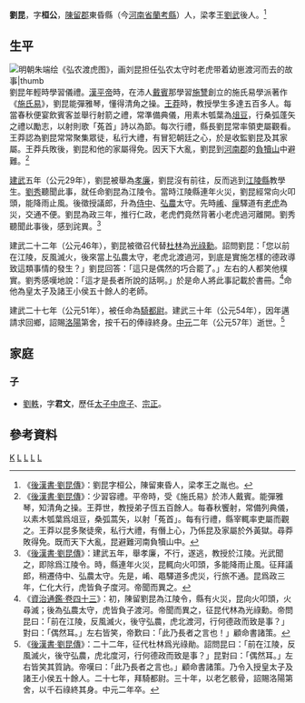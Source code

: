 '''劉昆'''{{BD|前1世紀||57年||catIdx=L}}，字'''桓公'''，[[陳留郡|陳留郡]]東昏縣（今[[河南省|河南省]][[蘭考縣|蘭考縣]]）人，梁孝王[[劉武_(梁王)|劉武]]後人。<ref>《[[:s:後漢書/卷79上|後漢書·劉昆傳]]》：劉昆字桓公，陳留東昏人，梁孝王之胤也。</ref>

==生平==
[[File:明_朱端_弘农渡虎图.jpg|[[明朝]][[朱端|朱端]]绘《弘农渡虎图》，画刘昆担任弘农太守时老虎带着幼崽渡河而去的故事|thumb]]
劉昆年輕時學習儀禮。[[漢平帝|漢平帝]]時，在沛人[[戴賓|戴賓]]那學習[[施讐|施讐]]創立的施氏易學派著作《[[施氏易|施氏易]]》，劉昆能彈雅琴，懂得清角之操。[[王莽|王莽]]時，教授學生多達五百多人。每當春秋便宴飲賓客並舉行射箭之禮，常準備典儀，用素木瓠葉為[[俎豆|俎豆]]，行桑弧蓬矢之禮以勵志，以射則歌「菟首」詩以為節。每次行禮，縣長劉昆常率領吏屬觀看。王莽認為劉昆常常聚集眾徒，私行大禮，有冒犯朝廷之心，於是收監劉昆及其家屬。王莽兵敗後，劉昆和他的家屬得免。因天下大亂，劉昆到[[河南郡|河南郡]]的[[負犢山|負犢山]]中避難。<ref>《[[:s:後漢書/卷79上|後漢書·劉昆傳]]》：少習容禮。平帝時，受《施氏易》於沛人戴賓。能彈雅琴，知清角之操。王莽世，教授弟子恆五百餘人。每春秋饗射，常備列典儀，以素木瓠葉爲俎豆，桑弧蒿矢，以射「菟首」。每有行禮，縣宰輒率吏屬而觀之。王莽以昆多聚徒衆，私行大禮，有僭上心，乃係昆及家屬於外黃獄。尋莽敗得免。既而天下大亂，昆避難河南負犢山中。</ref>

[[建武_(東漢)|建武]]五年（公元29年），劉昆被舉為[[孝廉|孝廉]]，劉昆沒有前往，反而逃到[[江陵縣|江陵縣]]教學生。[[劉秀|劉秀]]聽聞此事，就任命劉昆為江陵令。當時江陵縣連年火災，劉昆經常向火叩頭，能降雨止風。後徵授議郎，升為[[侍中|侍中]]、[[弘農|弘農]]太守。先時[[崤|崤]]、[[癉|癉]]驛道有[[老虎|老虎]]為災，交通不便。劉昆為政三年，推行仁政，老虎們竟然背著小老虎過河離開。劉秀聽聞此事後，感到詫異。<ref>《[[:s:後漢書/卷79上|後漢書·劉昆傳]]》：建武五年，舉孝廉，不行，遂逃，教授於江陵。光武聞之，即除爲江陵令。時，縣連年火災，昆輒向火叩頭，多能降雨止風。征拜議郎，稍遷侍中、弘農太守。先是，崤、黽驛道多虎災，行旅不通。昆爲政三年，仁化大行，虎皆負子度河。帝聞而異之。</ref>

建武二十二年（公元46年），劉昆被徵召代替[[杜林_(東漢)|杜林]]為[[光祿勳|光祿勳]]。詔問劉昆：「您以前在江陵，反風滅火，後來當上弘農太守，老虎北渡過河，到底是實施怎樣的德政導致這類事情的發生？」劉昆回答：「這只是偶然的巧合罷了。」左右的人都笑他樸實。劉秀感嘆地說：「這才是長者所說的話啊。」於是命人將此事記載於書冊。<ref>《[[:s:資治通鑑/卷043|資治通鑑·卷四十三]]》：初，陳留劉昆為江陵令，縣有火災，昆向火叩頭，火尋滅；後為弘農太守，虎皆負子渡河。帝聞而異之，征昆代林為光祿勳。帝問昆曰：「前在江陵，反風滅火，後守弘農，虎北渡河，行何德政而致是事？」對曰：「偶然耳。」左右皆笑，帝歎曰：「此乃長者之言也！」顧命書諸策。</ref>命他為皇太子及諸王小侯五十餘人的老師。

建武二十七年（公元51年），被任命為[[騎都尉|騎都尉]]。建武三十年（公元54年），因年邁請求回鄉，詔賜[[洛陽|洛陽]]第舍，按千石的俸祿終身。[[中元|中元]]二年（公元57年）逝世。<ref>《[[:s:後漢書/卷79上|後漢書·劉昆傳]]》：二十二年，征代杜林爲光祿勛。詔問昆曰：「前在江陵，反風滅火，後守弘農，虎北度河，行何德政而致是事？」昆對曰：「偶然耳。」左右皆笑其質訥。帝嘆曰：「此乃長者之言也。」顧命書諸策。乃令入授皇太子及諸王小侯五十餘人。二十七年，拜騎都尉。三十年，以老乞骸骨，詔賜洛陽第舍，以千石祿終其身。中元二年卒。</ref>

==家庭==
===子===
*[[劉軼|劉軼]]，字'''君文'''，歷任[[太子中庶子|太子中庶子]]、[[宗正|宗正]]。

==參考資料==
{{Reflist}}
[[Category:劉姓|K]]
[[Category:中國教育家|L]]
[[Category:東漢太守|L]]
[[Category:東漢侍中|L]]
[[Category:蘭考人|L]]